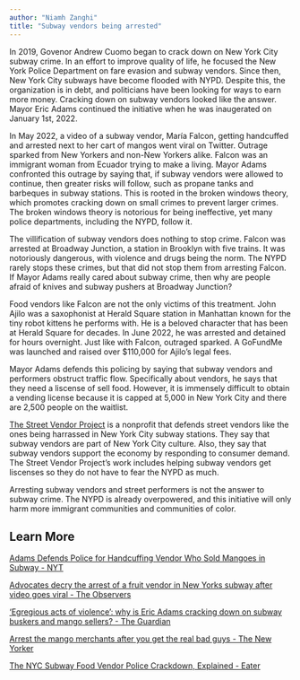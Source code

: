 ```yaml
---
author: "Niamh Zanghi"
title: "Subway vendors being arrested"
---
```


In 2019, Govenor Andrew Cuomo began to crack down on New York City subway crime. In an effort to improve quality of life, he focused the New York Police Department on fare evasion and subway vendors. Since then, New York City subways have become flooded with NYPD. Despite this, the organization is in debt, and politicians have been looking for ways to earn more money. Cracking down on subway vendors looked like the answer. Mayor Eric Adams continued the initiative when he was inaugerated on January 1st, 2022.

In May 2022, a video of a subway vendor, María Falcon, getting handcuffed and arrested next to her cart of mangos went viral on Twitter. Outrage sparked from New Yorkers and non-New Yorkers alike. Falcon was an immigrant woman from Ecuador trying to make a living. Mayor Adams confronted this outrage by saying that, if subway vendors were allowed to continue, then greater risks will follow, such as propane tanks and barbeques in subway stations. This is rooted in the broken windows theory, which promotes cracking down on small crimes to prevent larger crimes. The broken windows theory is notorious for being ineffective, yet many police departments, including the NYPD, follow it.

The villification of subway vendors does nothing to stop crime. Falcon was arrested at Broadway Junction, a station in Brooklyn with five trains. It was notoriously dangerous, with violence and drugs being the norm. The NYPD rarely stops these crimes, but that did not stop them from arresting Falcon. If Mayor Adams really cared about subway crime, then why are people afraid of knives and subway pushers at Broadway Junction?

Food vendors like Falcon are not the only victims of this treatment. John Ajilo was a saxophonist at Herald Square station in Manhattan known for the tiny robot kittens he performs with. He is a beloved character that has been at Herald Square for decades. In June 2022, he was arrested and detained for hours overnight. Just like with Falcon, outraged sparked. A GoFundMe was launched and raised over $110,000 for Ajilo’s legal fees.

Mayor Adams defends this policing by saying that subway vendors and performers obstruct traffic flow. Specifically about vendors, he says that they need a liscense of sell food. However, it is immensely difficult to obtain a vending license because it is capped at 5,000 in New York City and there are 2,500 people on the waitlist.

[The Street Vendor Project](http://streetvendor.org) is a nonprofit that defends street vendors like the ones being harrassed in New York City subway stations. They say that subway vendors are part of New York City culture. Also, they say that subway vendors support the economy by responding to consumer demand. The Street Vendor Project’s work includes helping subway vendors get liscenses so they do not have to fear the NYPD as much.

Arresting subway vendors and street performers is not the answer to subway crime. The NYPD is already overpowered, and this initiative will only harm more immigrant communities and communities of color.

## Learn More

[Adams Defends Police for Handcuffing Vendor Who Sold Mangoes in Subway - NYT](https://www.nytimes.com/2022/05/09/nyregion/subway-safety-food-vendor-brooklyn.html)

[Advocates decry the arrest of a fruit vendor in New Yorks subway after video goes viral - The Observers](https://observers.france24.com/en/americas/20220513-viral-video-showing-arrest-of-an-unlicensed-fruit-vendor-in-new-york-subway-outrages-advocates) 

 [‘Egregious acts of violence’: why is Eric Adams cracking down on subway buskers and mango sellers? - The Guardian](https://www.theguardian.com/us-news/2022/jul/01/new-york-street-vendors-arrests-mayor-eric-adams-nypd)

[Arrest the mango merchants after you get the real bad guys - The New Yorker](https://nypost.com/2022/05/12/arrest-the-mango-merchants-after-you-get-real-bad-guys/)

[The NYC Subway Food Vendor Police Crackdown, Explained - Eater](https://www.eater.com/2019/11/19/20971122/subway-food-vendor-crackdown-nyc-mta-sf-bart)